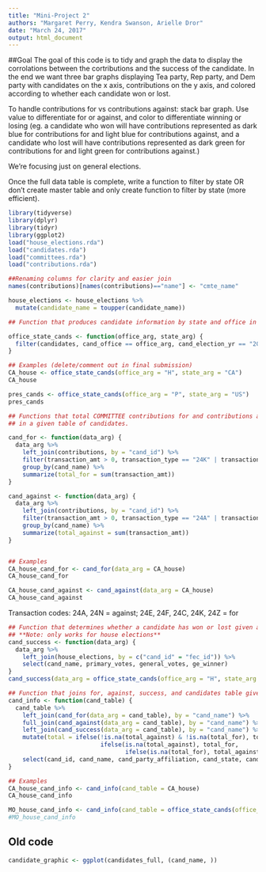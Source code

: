 ```yaml
---
title: "Mini-Project 2"
authors: "Margaret Perry, Kendra Swanson, Arielle Dror"
date: "March 24, 2017"
output: html_document
---
```



##Goal
The goal of this code is to tidy and graph the data to display the corrolations between the cortributions and the success of the candidate. In the end we want three bar graphs displaying Tea party, Rep party, and Dem party with candidates on the x axis, contributions on the y axis, and colored according to whether each candidate won or lost.

To handle contributions for vs contributions against: stack bar graph. Use value to differentiate for or against, and color to differentiate winning or losing (eg. a candidate who won will have contributions represented as dark blue for contributions for and light blue for contributions against, and a candidate who lost will have contributions represented as dark green for contributions for and light green for contributions against.)

We're focusing just on general elections.

Once the full data table is complete, write a function to filter by state OR don't create master table and only create function to filter by state (more efficient).

```r
library(tidyverse)
library(dplyr)
library(tidyr)
library(ggplot2)
load("house_elections.rda")
load("candidates.rda")
load("committees.rda")
load("contributions.rda")
```

```r
##Renaming columns for clarity and easier join
names(contributions)[names(contributions)=="name"] <- "cmte_name"

house_elections <- house_elections %>%
  mutate(candidate_name = toupper(candidate_name))
```

```r
## Function that produces candidate information by state and office in 2012 election cycle

office_state_cands <- function(office_arg, state_arg) {
  filter(candidates, cand_office == office_arg, cand_election_yr == "2012", cand_office_state == state_arg)
}

## Examples (delete/comment out in final submission)
CA_house <- office_state_cands(office_arg = "H", state_arg = "CA")
CA_house

pres_cands <- office_state_cands(office_arg = "P", state_arg = "US")
pres_cands

```

```r
## Functions that total COMMITTEE contributions for and contributions against each candidate
## in a given table of candidates. 

cand_for <- function(data_arg) {
  data_arg %>%
    left_join(contributions, by = "cand_id") %>%
    filter(transaction_amt > 0, transaction_type == "24K" | transaction_type == "24E" | transaction_type == "24F" | transaction_type == "24C" | transaction_type == "24Z") %>%
    group_by(cand_name) %>%
    summarize(total_for = sum(transaction_amt))
}

cand_against <- function(data_arg) {
  data_arg %>%
    left_join(contributions, by = "cand_id") %>%
    filter(transaction_amt > 0, transaction_type == "24A" | transaction_type == "24N") %>%
    group_by(cand_name) %>%
    summarize(total_against = sum(transaction_amt))
}


## Examples
CA_house_cand_for <- cand_for(data_arg = CA_house)
CA_house_cand_for

CA_house_cand_against <- cand_against(data_arg = CA_house)
CA_house_cand_against

```
Transaction codes: 24A, 24N = against; 24E, 24F, 24C, 24K, 24Z = for

```r
## Function that determines whether a candidate has won or lost given a table of candidates
## **Note: only works for house elections** 
cand_success <- function(data_arg) {
  data_arg %>%
    left_join(house_elections, by = c("cand_id" = "fec_id")) %>%
    select(cand_name, primary_votes, general_votes, ge_winner)
}
cand_success(data_arg = office_state_cands(office_arg = "H", state_arg = "CA"))

```


```r
## Function that joins for, against, success, and candidates table given a table of candidates
cand_info <- function(cand_table) {
  cand_table %>%
    left_join(cand_for(data_arg = cand_table), by = "cand_name") %>%
    full_join(cand_against(data_arg = cand_table), by = "cand_name") %>%
    left_join(cand_success(data_arg = cand_table), by = "cand_name") %>%
    mutate(total = ifelse(!is.na(total_against) & !is.na(total_for), total_for + total_against, 
                          ifelse(is.na(total_against), total_for, 
                                 ifelse(is.na(total_for), total_against, 0)))) %>%
    select(cand_id, cand_name, cand_party_affiliation, cand_state, cand_election_yr, cand_office, cand_office_district, total_for, total_against, total, primary_votes, general_votes, ge_winner)
}

## Examples
CA_house_cand_info <- cand_info(cand_table = CA_house)
CA_house_cand_info

MO_house_cand_info <- cand_info(cand_table = office_state_cands(office_arg = "H", state_arg = "MO"))
#MO_house_cand_info
```



## Old code

<!-- ```{r} -->
<!-- cmte_by_party <- function(party_arg) { -->
<!--   committees %>% -->
<!--     group_by(cmte_city) %>% -->
<!--     filter(cmte_party_affiliation == party_arg) %>% -->
<!--     select(cmte_name, cmte_dsgn, cmte_city, cmte_state, connected_org_name, cand_id) -->
<!-- } -->

<!-- democratic_cmte <- cmte_by_party("DEM") -->
<!-- republican_cmte <- cmte_by_party("REP") -->
<!-- teaparty_cmte <- cmte_by_party("TEA") -->


<!-- candidates_simple <- candidates %>% -->
<!--   select(cand_id, cand_name, cand_party_affiliation, cand_office_state, cand_city) -->

<!-- ``` -->

<!-- ```{r} -->
<!-- ##Building main data table -->
<!-- candidates_contributions <- contributions %>% -->
<!--   full_join(candidates_simple, by = "cand_id")%>% -->
<!--   select(cand_name, cand_party_affiliation, cmte_id, cmte_name, transaction_type, transaction_amt) -->
<!-- ##head(candidates_contributions) -->

<!-- candidates_full <- house_elections %>% -->
<!--   full_join(candidates_contributions, by = "cand_name") %>% -->
<!--   select(cand_name, cand_party_affiliation, cmte_id, cmte_name, transaction_type, transaction_amt, general_votes, ge_winner, statoe, district) %>% -->
<!--   filter(state == "NV", transaction_amt > 0, general_votes > 0, (transaction_type == "24A" | transaction_type == "24E")) -->



<!-- candidates_full -->
<!-- ``` -->

```r
candidate_graphic <- ggplot(candidates_full, (cand_name, ))

```

